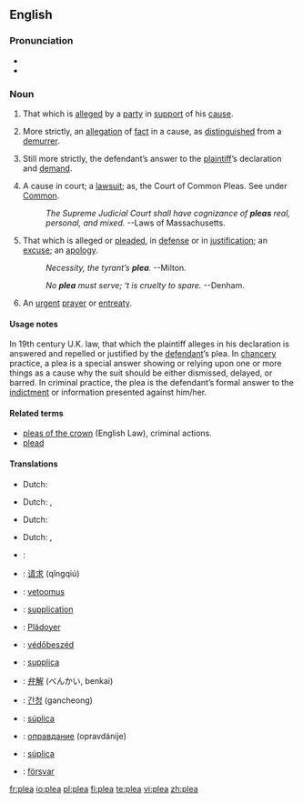 {{rfc|why?}}
==English==

===Pronunciation===
* {{SAMPA|/pli:/}}
* {{rhymes|iː}}

===Noun===
{{en-noun}}

# {{context|law}} That which is [[allege]]d by a [[party]] in [[support]] of his [[cause]].
# {{context|law}} More strictly, an [[allegation]] of [[fact]] in a cause, as [[distinguish]]ed from a [[demurrer]].
# {{context|law}} Still more strictly, the defendant’s answer to the [[plaintiff]]’s declaration and [[demand]]. 
# {{context|law}} A cause in court; a [[lawsuit]]; as, the Court of Common Pleas. See under [[Common]].
#: {{rfdate}} ''The Supreme Judicial Court shall have cognizance of '''pleas''' real, personal, and mixed.''      --Laws of Massachusetts.
# That which is alleged or [[plead]]ed, in [[defense]] or in [[justification]]; an [[excuse]]; an [[apology]].
#: {{rfdate}} ''Necessity, the tyrant’s '''plea'''.'' --Milton.
#: {{rfdate}} ''No '''plea''' must serve; ‘t is cruelty to spare.'' --Denham.
# An [[urgent]] [[prayer]] or [[entreaty]].

====Usage notes====
In 19th century U.K. law, that which the plaintiff alleges in his declaration is answered and repelled or justified by the [[defendant]]’s plea. In [[chancery]] practice, a plea is a special answer showing or relying upon one or more things as a cause why the suit should be either dismissed, delayed, or barred. In criminal practice, the plea is the defendant’s formal answer to the [[indictment]] or information presented against him/her.

====Related terms====
* [[pleas of the crown]] <!--move this to <-that page -->(English Law), criminal actions.
* [[plead]]

====Translations====
{{trans-top|answer to plaintiff’s declaration}}
* Dutch: {{t|nl|pleidooi|n}}
{{trans-mid}}
{{trans-bottom}}

{{trans-top|cause in court}}
* Dutch: {{t|nl|zaak|f}}, {{t|nl|rechtszaak|f}}
{{trans-mid}}
{{trans-bottom}}

{{trans-top|excuse}}
* Dutch: {{t|nl|pleidooi|n}}
{{trans-mid}}
{{trans-bottom}}

{{trans-top|urgent prayer}}
* Dutch: {{t|nl|pleidooi|n}}, {{t|nl|smeekbede|f}}
{{trans-mid}}
{{trans-bottom}}

{{checktrans-top}}
*{{ttbc|Arabic}}: {{Arab|[[دعوى قضائية]]}} {{IPAchar|(dáʕwa qaɖa’íyya)}} {{f}}
*{{ttbc|Chinese}}: [[请求]] (qǐngqiú)
*{{ttbc|Finnish}}: [[vetoomus]]
*{{ttbc|French}}: [[supplication]] {{f}}
*{{ttbc|German}}: [[Plädoyer]] {{n}}
*{{ttbc|Hungarian}}: [[védőbeszéd]]
{{trans-mid}}
*{{ttbc|Italian}}: [[supplica]] {{f}}
*{{ttbc|Japanese}}: [[弁解]] (べんかい, benkai)
*{{ttbc|Korean}}: [[간청]] (gancheong)
*{{ttbc|Portuguese}}: [[súplica]] {{f}}
*{{ttbc|Russian}}: [[оправдание]] (opravdánije) {{n}}
*{{ttbc|Spanish}}: [[súplica]] {{f}}
*{{ttbc|Swedish}}: [[försvar]] {{c}}
{{trans-bottom}}

[[fr:plea]]
[[io:plea]]
[[pl:plea]]
[[fi:plea]]
[[te:plea]]
[[vi:plea]]
[[zh:plea]]